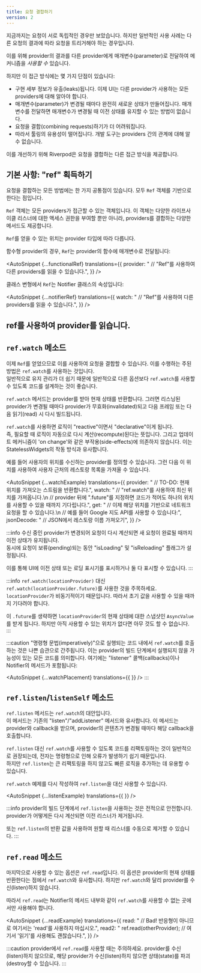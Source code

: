```yaml
---
title: 요청 결합하기
version: 2
---
```



지금까지는 요청이 서로 독립적인 경우만 보았습니다. 
하지만 일반적인 사용 사례는 다른 요청의 결과에 따라 요청을 트리거해야 하는 경우입니다.

이를 위해 provider의 결과를 다른 provider에게 매개변수(parameter)로 전달하여 <Link documentID="essentials/passing_args" /> 메커니즘을 _사용할 수_ 있습니다.

하지만 이 접근 방식에는 몇 가지 단점이 있습니다:

- 구현 세부 정보가 유출(leaks)됩니다.
  이제 UI는 다른 provider가 사용하는 모든 providers에 대해 알아야 합니다.
- 매개변수(parameter)가 변경될 때마다 완전히 새로운 상태가 만들어집니다.
  매개변수를 전달하면 매개변수가 변경될 때 이전 상태를 유지할 수 있는 방법이 없습니다.
- 요청을 결합(combining requests)하기가 더 어려워집니다.
- 따라서 툴링의 유용성이 떨어집니다. 개발 도구는 providers 간의 관계에 대해 알 수 없습니다.

이를 개선하기 위해 Riverpod은 요청을 결합하는 다른 접근 방식을 제공합니다.

## 기본 사항: "ref" 획득하기

요청을 결합하는 모든 방법에는 한 가지 공통점이 있습니다. 모두 `Ref` 객체를 기반으로 한다는 점입니다.

`Ref` 객체는 모든 providers가 접근할 수 있는 객체입니다.
이 객체는 다양한 라이프사이클 리스너에 대한 액세스 권한을 부여할 뿐만 아니라, providers를 결합하는 다양한 메서드도 제공합니다.

`Ref`를 얻을 수 있는 위치는 provider 타입에 따라 다릅니다.

함수형 provider의 경우, `Ref`는 provider의 함수에 매개변수로 전달됩니다:

<AutoSnippet 
  {...functionalRef} 
  translations={{
    provider: "  // \"Ref\"를 사용하여 다른 providers를 읽을 수 있습니다.",
  }}
/>

클래스 변형에서 `Ref`는 Notifier 클래스의 속성입니다:

<AutoSnippet 
  {...notifierRef} 
  translations={{
    watch: "    // \"Ref\"를 사용하여 다른 providers를 읽을 수 있습니다.",
  }}
/>

## ref를 사용하여 provider를 읽습니다.

## `ref.watch` 메소드

이제 `Ref`를 얻었으므로 이를 사용하여 요청을 결합할 수 있습니다.
이를 수행하는 주된 방법은 `ref.watch`를 사용하는 것입니다.  
일반적으로 유지 관리가 더 쉽기 때문에 일반적으로 다른 옵션보다 `ref.watch`를 사용할 수 있도록 코드를 설계하는 것이 좋습니다.


`ref.watch` 메서드는 provider를 받아 현재 상태를 반환합니다.
그러면 리스닝된 provider가 변경될 때마다 provider가 무효화(invalidated)되고 다음 프레임 또는 다음 읽기(read) 시 다시 빌드됩니다.

`ref.watch`를 사용하면 로직이 "reactive"이면서 "declarative"이게 됩니다.  
즉, 필요할 때 로직이 자동으로 다시 계산(recompute)된다는 뜻입니다.
그리고 업데이트 메커니즘이 'on change'와 같은 부작용(side-effects)에 의존하지 않습니다.
이는 StatelessWidgets의 작동 방식과 유사합니다.

예를 들어 사용자의 위치를 수신하는 provider를 정의할 수 있습니다.
그런 다음 이 위치를 사용하여 사용자 근처의 레스토랑 목록을 가져올 수 있습니다.

<AutoSnippet 
  {...watchExample} 
  translations={{
    provider: "  // TO-DO: 현재 위치를 가져오는 스트림을 반환합니다.",
    watch: "  // \"ref.watch\"를 사용하여 최신 위치를 가져옵니다.\n  // provider 뒤에 \".future\"를 지정하면 코드가 적어도 하나의 위치를 사용할 수 있을 때까지 기다립니다.",
    get: "  // 이제 해당 위치를 기반으로 네트워크 요청을 할 수 있습니다.\n  // 예를 들어 Google 지도 API를 사용할 수 있습니다:",
    jsonDecode: "  // JSON에서 레스토랑 이름 가져오기",
  }}
/>

:::info
수신 중인 provider가 변경되어 요청이 다시 계산되면 새 요청이 완료될 때까지 이전 상태가 유지됩니다.  
동시에 요청이 보류(pending)되는 동안 "isLoading" 및 "isReloading" 플래그가 설정됩니다.

이를 통해 UI에 이전 상태 또는 로딩 표시기를 표시하거나 둘 다 표시할 수 있습니다.
:::

:::info
`ref.watch(locationProvider)` 대신 `ref.watch(locationProvider.future)`를 사용한 것을 주목하세요.
`locationProvider`가 비동기적이기 때문입니다. 따라서 초기 값을 사용할 수 있을 때까지 기다려야 합니다.

이 `.future`를 생략하면 `locationProvider`의 현재 상태에 대한 스냅샷인 `AsyncValue`를 받게 됩니다. 
하지만 아직 사용할 수 있는 위치가 없다면 아무 것도 할 수 없습니다.
:::

:::caution
"명령형 문법(imperatively)"으로 실행되는 코드 내에서 `ref.watch`를 호출하는 것은 나쁜 습관으로 간주됩니다. 
이는 provider의 빌드 단계에서 실행되지 않을 가능성이 있는 모든 코드를 의미합니다. 
여기에는 "listener" 콜백(callbacks)이나 Notifier의 메서드가 포함됩니다:

<AutoSnippet 
  {...watchPlacement} 
  translations={{
  }}
/>
:::

## `ref.listen`/`listenSelf` 메소드

`ref.listen` 메서드는 `ref.watch`의 대안입니다.  
이 메서드는 기존의 "listen"/"addListener" 메서드와 유사합니다. 
이 메서드는 provider와 callback을 받으며, provider의 콘텐츠가 변경될 때마다 해당 callback을 호출합니다.

`ref.listen` 대신 `ref.watch`를 사용할 수 있도록 코드를 리팩토링하는 것이 일반적으로 권장되는데, 
전자는 명령형으로 인해 오류가 발생하기 쉽기 때문입니다.  
하지만 `ref.listen`는 큰 리팩토링을 하지 않고도 빠른 로직을 추가하는 데 유용할 수 있습니다.

`ref.watch` 예제를 다시 작성하여 `ref.listen`을 대신 사용할 수 있습니다.

<AutoSnippet 
  {...listenExample} 
  translations={{
  }}
/>

:::info
provider의 빌드 단계에서 `ref.listen`을 사용하는 것은 전적으로 안전합니다.
provider가 어떻게든 다시 계산되면 이전 리스너가 제거됩니다.

또는 `ref.listen`의 반환 값을 사용하여 원할 때 리스너를 수동으로 제거할 수 있습니다.
:::

## `ref.read` 메소드

마지막으로 사용할 수 있는 옵션은 `ref.read`입니다.
이 옵션은 provider의 현재 상태를 반환한다는 점에서 `ref.watch`와 유사합니다.
하지만 `ref.watch`와 달리 provider를 수신(listen)하지 않습니다.

따라서 `ref.read`는 Notifier의 메서드 내부와 같이 `ref.watch`를 사용할 수 없는 곳에서만 사용해야 합니다.

<AutoSnippet 
  {...readExample} 
  translations={{
    read: "    // Bad! 반응형이 아니므로 여기서는 'read'를 사용하지 마십시오.",
    read2: "    ref.read(otherProvider); // 여기서 '읽기'를 사용해도 괜찮습니다.",
  }}
/>

:::caution
provider에서 `ref.read`를 사용할 때는 주의하세요. provider를 수신(listen)하지 않으므로, 해당 provider가 수신(listen)하지 않으면 상태(state)를 파괴(destroy할 수 있습니다.
:::
